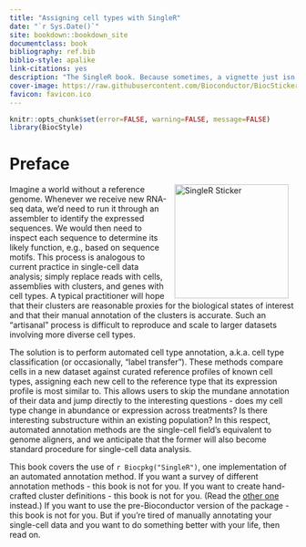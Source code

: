 ```yaml
--- 
title: "Assigning cell types with SingleR"
date: "`r Sys.Date()`"
site: bookdown::bookdown_site
documentclass: book
bibliography: ref.bib
biblio-style: apalike
link-citations: yes
description: "The SingleR book. Because sometimes, a vignette just isn't enough."
cover-image: https://raw.githubusercontent.com/Bioconductor/BiocStickers/master/SingleR/SingleR_sticker_invert.png
favicon: favicon.ico 
---
```


```r
knitr::opts_chunk$set(error=FALSE, warning=FALSE, message=FALSE)
library(BiocStyle)
```

# Preface {-}

<a href="https://bioconductor.org/packages/SingleR"><img src="https://raw.githubusercontent.com/Bioconductor/BiocStickers/master/SingleR/SingleR_sticker_invert.png" width="200" alt="SingleR Sticker" align="right" style="margin: 0 1em 0 1em" /></a> 

Imagine a world without a reference genome.
Whenever we receive new RNA-seq data, we'd need to run it through an assembler to identify the expressed sequences.
We would then need to inspect each sequence to determine its likely function, e.g., based on sequence motifs.
This process is analogous to current practice in single-cell data analysis; simply replace reads with cells, assemblies with clusters, and genes with cell types.
A typical practitioner will hope that their clusters are reasonable proxies for the biological states of interest and that their manual annotation of the clusters is accurate. 
Such an "artisanal" process is difficult to reproduce and scale to larger datasets involving more diverse cell types.

The solution is to perform automated cell type annotation, a.k.a. cell type classification (or occasionally, "label transfer").
These methods compare cells in a new dataset against curated reference profiles of known cell types, assigning each new cell to the reference type that its expression profile is most similar to. 
This allows users to skip the mundane annotation of their data and jump directly to the interesting questions - does my cell type change in abundance or expression across treatments? Is there interesting substructure within an existing population?
In this respect, automated annotation methods are the single-cell field's equivalent to genome aligners,
and we anticipate that the former will also become standard procedure for single-cell data analysis.

This book covers the use of `r Biocpkg("SingleR")`, one implementation of an automated annotation method.
If you want a survey of different annotation methods - this book is not for you.
If you want to create hand-crafted cluster definitions - this book is not for you.
(Read the [other one](https://osca.bioconductor.org) instead.)
If you want to use the pre-Bioconductor version of the package - this book is not for you.
But if you're tired of manually annotating your single-cell data and you want to do something better with your life, then read on.
